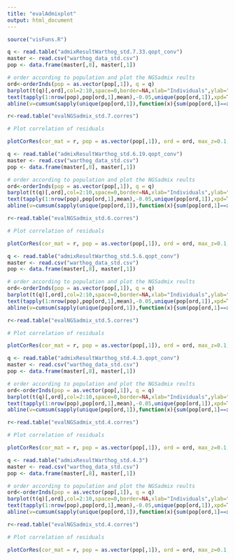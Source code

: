 ---
title: "evalAdmixplot"
output: html_document
---

```{r}
source("visFuns.R")

q <- read.table("admixResultWarthog_std.7.33.qopt_conv")
master <- read.csv("warthog_data_std.csv")
pop <- data.frame(master[,8], master[,1])

# order according to population and plot the NGSadmix reults
ord<-orderInds(pop = as.vector(pop[,1]), q = q)
barplot(t(q)[,ord],col=2:10,space=0,border=NA,xlab="Individuals",ylab="Demo2 Admixture proportions for K=3")
text(tapply(1:nrow(pop),pop[ord,1],mean),-0.05,unique(pop[ord,1]),xpd=T)
abline(v=cumsum(sapply(unique(pop[ord,1]),function(x){sum(pop[ord,1]==x)})),col=1,lwd=1.2)

r<-read.table("evalNGSadmix_std.7.corres")

# Plot correlation of residuals

plotCorRes(cor_mat = r, pop = as.vector(pop[,1]), ord = ord, max_z=0.1, min_z=-0.1)
```

```{r}
q <- read.table("admixResultWarthog_std.6.19.qopt_conv")
master <- read.csv("warthog_data_std.csv")
pop <- data.frame(master[,8], master[,1])

# order according to population and plot the NGSadmix reults
ord<-orderInds(pop = as.vector(pop[,1]), q = q)
barplot(t(q)[,ord],col=2:10,space=0,border=NA,xlab="Individuals",ylab="Demo2 Admixture proportions for K=3")
text(tapply(1:nrow(pop),pop[ord,1],mean),-0.05,unique(pop[ord,1]),xpd=T)
abline(v=cumsum(sapply(unique(pop[ord,1]),function(x){sum(pop[ord,1]==x)})),col=1,lwd=1.2)

r<-read.table("evalNGSadmix_std.6.corres")

# Plot correlation of residuals

plotCorRes(cor_mat = r, pop = as.vector(pop[,1]), ord = ord, max_z=0.1, min_z=-0.1)
```

```{r}
q <- read.table("admixResultWarthog_std.5.6.qopt_conv")
master <- read.csv("warthog_data_std.csv")
pop <- data.frame(master[,8], master[,1])

# order according to population and plot the NGSadmix reults
ord<-orderInds(pop = as.vector(pop[,1]), q = q)
barplot(t(q)[,ord],col=2:10,space=0,border=NA,xlab="Individuals",ylab="Demo2 Admixture proportions for K=3")
text(tapply(1:nrow(pop),pop[ord,1],mean),-0.05,unique(pop[ord,1]),xpd=T)
abline(v=cumsum(sapply(unique(pop[ord,1]),function(x){sum(pop[ord,1]==x)})),col=1,lwd=1.2)

r<-read.table("evalNGSadmix_std.5.corres")

# Plot correlation of residuals

plotCorRes(cor_mat = r, pop = as.vector(pop[,1]), ord = ord, max_z=0.1, min_z=-0.1)
```

```{r}
q <- read.table("admixResultWarthog_std.4.3.qopt_conv")
master <- read.csv("warthog_data_std.csv")
pop <- data.frame(master[,8], master[,1])

# order according to population and plot the NGSadmix reults
ord<-orderInds(pop = as.vector(pop[,1]), q = q)
barplot(t(q)[,ord],col=2:10,space=0,border=NA,xlab="Individuals",ylab="Demo2 Admixture proportions for K=3")
text(tapply(1:nrow(pop),pop[ord,1],mean),-0.05,unique(pop[ord,1]),xpd=T)
abline(v=cumsum(sapply(unique(pop[ord,1]),function(x){sum(pop[ord,1]==x)})),col=1,lwd=1.2)

r<-read.table("evalNGSadmix_std.4.corres")

# Plot correlation of residuals

plotCorRes(cor_mat = r, pop = as.vector(pop[,1]), ord = ord, max_z=0.1, min_z=-0.1)
```

```{r}
q <- read.table("admixResultWarthog_std.4.3")
master <- read.csv("warthog_data_std.csv")
pop <- data.frame(master[,8], master[,1])

# order according to population and plot the NGSadmix reults
ord<-orderInds(pop = as.vector(pop[,1]), q = q)
barplot(t(q)[,ord],col=2:10,space=0,border=NA,xlab="Individuals",ylab="Demo2 Admixture proportions for K=3")
text(tapply(1:nrow(pop),pop[ord,1],mean),-0.05,unique(pop[ord,1]),xpd=T)
abline(v=cumsum(sapply(unique(pop[ord,1]),function(x){sum(pop[ord,1]==x)})),col=1,lwd=1.2)

r<-read.table("evalNGSadmix_std.4.corres")

# Plot correlation of residuals

plotCorRes(cor_mat = r, pop = as.vector(pop[,1]), ord = ord, max_z=0.1, min_z=-0.1)
```